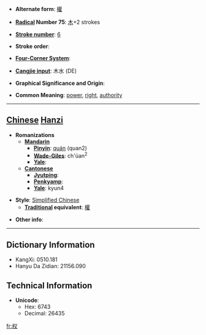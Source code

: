 * '''Alternate form''': [[權]]

* '''[[Wiktionary:Chinese radical index| Radical]] Number 75''': [[Wiktionary:Chinese radical index 木|木]]+2 strokes

* '''[[Wiktionary:Chinese total strokes index|Stroke number]]''': [[Wiktionary:Chinese total strokes index 6|6]]

* '''Stroke order''': 

* '''[[Wiktionary:Chinese four corner index|Four-Corner System]]''': 

* '''[[Wiktionary:Chinese Cangjie index|Cangjie input]]''': 木水 (DE)

* '''Graphical Significance and Origin''': 

* '''Common Meaning''': [[power]], [[right]], [[authority]]

----

== [[Chinese]] [[Hanzi]] ==

* '''Romanizations'''
** '''[[Mandarin]]'''
*** '''[[Pinyin]]''': [[quán]] (quan2)
*** '''[[Wade-Giles]]''': ch'üan<sup>2</sup>
*** '''[[Yale]]''': 
** '''[[Cantonese]]'''
*** '''[[Jyutping]]''':
*** '''[[Penkyamp]]''': 
*** '''[[Yale]]''': kyun4

* '''Style''': [[Simplified Chinese]] 
** '''[[Traditional Chinese|Traditional]] equivalent''': [[權]]

* '''Other info''': 

----

== Dictionary Information ==

* KangXi: 0510.181
* Hanyu Da Zidian: 21156.090

== Technical Information ==

* '''Unicode''':
** Hex: 6743
** Decimal: 26435

[[fr:权]]